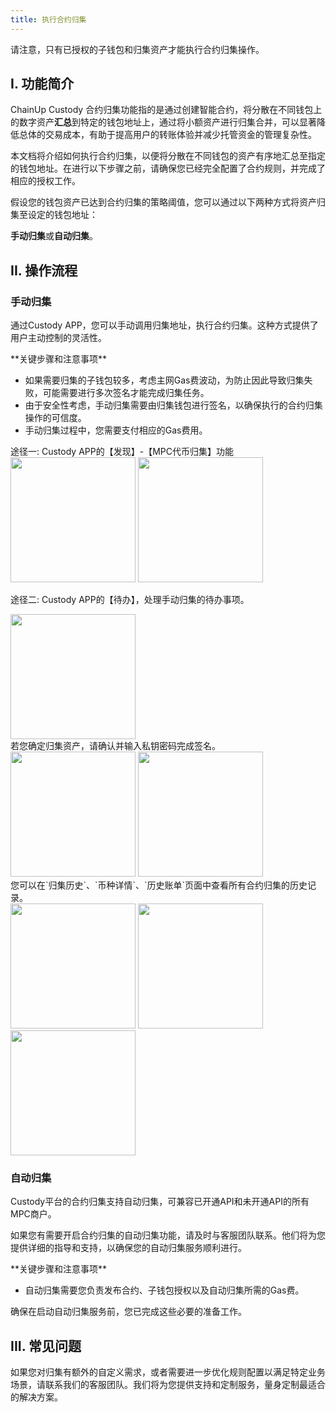 ```yaml
---
title: 执行合约归集
---
```

<Note>
请注意，只有已授权的子钱包和归集资产才能执行合约归集操作。
</Note>

## I. 功能简介
ChainUp Custody 合约归集功能指的是通过创建智能合约，将分散在不同钱包上的数字资产**汇总**到特定的钱包地址上，通过将小额资产进行归集合并，可以显著降低总体的交易成本，有助于提高用户的转账体验并减少托管资金的管理复杂性。

本文档将介绍如何执行合约归集，以便将分散在不同钱包的资产有序地汇总至指定的钱包地址。在进行以下步骤之前，请确保您已经完全配置了合约规则，并完成了相应的授权工作。


假设您的钱包资产已达到合约归集的策略阈值，您可以通过以下两种方式将资产归集至设定的钱包地址：

**手动归集**或**自动归集**。

## II. 操作流程

### 手动归集

通过Custody APP，您可以手动调用归集地址，执行合约归集。这种方式提供了用户主动控制的灵活性。

<Warning>
**关键步骤和注意事项**

- 如果需要归集的子钱包较多，考虑主网Gas费波动，为防止因此导致归集失败，可能需要进行多次签名才能完成归集任务。
- 由于安全性考虑，手动归集需要由归集钱包进行签名，以确保执行的合约归集操作的可信度。
- 手动归集过程中，您需要支付相应的Gas费用。

</Warning>

<Steps>
<Step title="打开手动归集界面">
途径一: Custody APP的【发现】-【MPC代币归集】功能

<div className="w-full flex items-center justify-center">
<CardGroup cols={2}>
    <img src="/images/help-center/contract-collect10_cn.PNG" width="200"/>
    <img src="/images/help-center/contract-collect15_cn.png" width="200"/>
    </CardGroup>
</div>

途径二: Custody APP的【待办】，处理手动归集的待办事项。
<div className="w-full flex items-center justify-center">
    <img src="/images/help-center/contract-collect17_cn.png" width="200"/>
</div>

</Step>
<Step title="确认归集操作">
    若您确定归集资产，请确认并输入私钥密码完成签名。
    <div className="w-full flex items-center justify-center">
    <CardGroup cols={2}>
    <img src="/images/help-center/contract-collect16_cn.jpg" width="200"/>
    <img src="/images/help-center/contract-collect18_cn.png" width="200"/>
    </CardGroup>
    </div>
</Step>

<Step title="合约归集的历史记录">
您可以在`归集历史`、`币种详情`、`历史账单`页面中查看所有合约归集的历史记录。
    <div className="w-full flex items-center justify-center">
    <CardGroup cols={3}>
    <img src="/images/help-center/contract-collect19_cn.png" width="200"/>
    <img src="/images/help-center/contract-collect20_cn.png" width="200"/>
    <img src="/images/help-center/contract-collect21_cn.png" width="200"/>
    </CardGroup>
    </div>
</Step>

</Steps>

### 自动归集

Custody平台的合约归集支持自动归集，可兼容已开通API和未开通API的所有MPC商户。

如果您有需要开启合约归集的自动归集功能，请及时与客服团队联系。他们将为您提供详细的指导和支持，以确保您的自动归集服务顺利进行。

<Warning>
**关键步骤和注意事项**

- 自动归集需要您负责发布合约、子钱包授权以及自动归集所需的Gas费。

确保在启动自动归集服务前，您已完成这些必要的准备工作。

</Warning>

## III. 常见问题

<Accordion title="如何处理自定义需求？">
如果您对归集有额外的自定义需求，或者需要进一步优化规则配置以满足特定业务场景，请联系我们的客服团队。我们将为您提供支持和定制服务，量身定制最适合的解决方案。
</Accordion>



